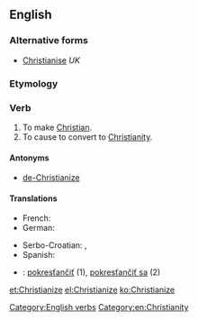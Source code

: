==English==

===Alternative forms===
* [[Christianise]] ''UK''

===Etymology===
{{suffix|Christian|ize}}

===Verb===
{{en-verb|Christianiz|es}}

# To make [[Christian]].
# To cause to convert to [[Christianity]].

====Antonyms====
* [[de-Christianize]]

====Translations====
{{trans-top|to convert to Christianity}}
* French: {{t+|fr|christianiser}}
* German: {{t+|de|christianisieren}}
{{trans-mid}}
* Serbo-Croatian: {{t-|sh|kristijanizirati|alt=kristijanizírati}}, {{t-|sh|pokrstiti|alt=pokr̀stiti}}
* Spanish: {{t-|es|cristianizar}}
{{trans-bottom}}

{{checktrans-top}}
* {{ttbc|sk}}: [[pokresťančiť]] (1), [[pokresťančiť sa]] (2)
{{trans-bottom}}

[[Category:English verbs]]
[[Category:en:Christianity]]

[[et:Christianize]]
[[el:Christianize]]
[[ko:Christianize]]